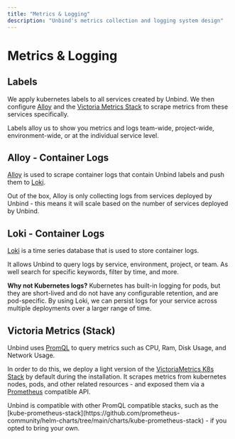 ```yaml
---
title: "Metrics & Logging"
description: "Unbind's metrics collection and logging system design"
---
```



# Metrics & Logging

## Labels

We apply kubernetes labels to all services created by Unbind. We then configure [Alloy](https://grafana.com/oss/alloy-opentelemetry-collector/) and the [Victoria Metrics Stack](https://victoriametrics.com/) to scrape metrics from these services specifically.

<Callout>
Labels alloy us to show you metrics and logs team-wide, project-wide, environment-wide, or at the individual service level.
</Callout>

## Alloy - Container Logs

[Alloy](https://grafana.com/oss/alloy-opentelemetry-collector/) is used to scrape container logs that contain Unbind labels and push them to [Loki](https://grafana.com/oss/loki/).

<Callout>
Out of the box, Alloy is only collecting logs from services deployed by Unbind - this means it will scale based on the number of services deployed by Unbind.
</Callout>

## Loki - Container Logs

[Loki](https://grafana.com/oss/loki/) is a time series database that is used to store container logs.

It allows Unbind to query logs by service, environment, project, or team. As well search for specific keywords, filter by time, and more.

**Why not Kubernetes logs?** 
Kubernetes has built-in logging for pods, but they are short-lived and do not have any configurable retention, and are pod-specific. By using Loki, we can persist logs for your service across multiple deployments over a larger range of time.

## Victoria Metrics (Stack)

Unbind uses [PromQL](https://prometheus.io/docs/prometheus/latest/querying/basics/) to query metrics such as CPU, Ram, Disk Usage, and Network Usage.

In order to do this, we deploy a light version of the [VictoriaMetrics K8s Stack](https://docs.victoriametrics.com/helm/victoriametrics-k8s-stack/) by default during the installation. It scrapes metrics from kubernetes nodes, pods, and other related resources - and exposed them via a [Prometheus](https://prometheus.io/) compatible API.

<Callout>
Unbind is compatible with other PromQL compatible stacks, such as the [kube-prometheus-stack](https://github.com/prometheus-community/helm-charts/tree/main/charts/kube-prometheus-stack) - if you opted to bring your own.
</Callout>
